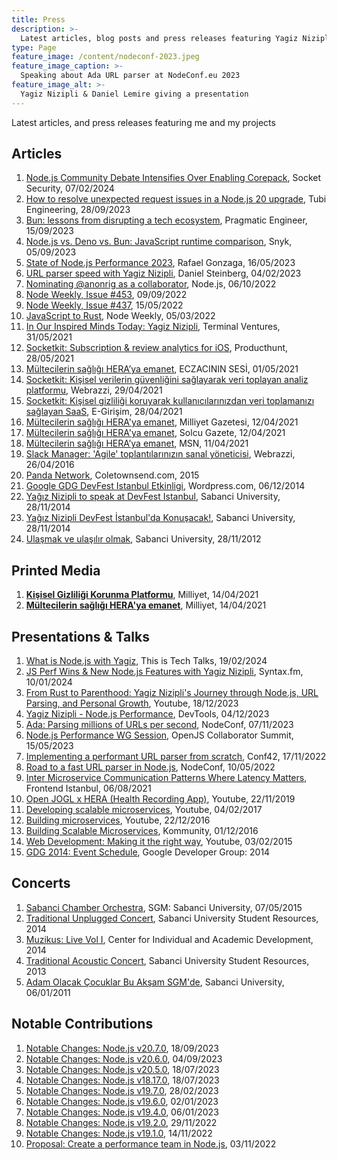```yaml
---
title: Press
description: >-
  Latest articles, blog posts and press releases featuring Yagiz Nizipli and his projects
type: Page
feature_image: /content/nodeconf-2023.jpeg
feature_image_caption: >-
  Speaking about Ada URL parser at NodeConf.eu 2023
feature_image_alt: >-
  Yagiz Nizipli & Daniel Lemire giving a presentation
---
```


Latest articles, and press releases featuring me and my projects

## Articles

1. [Node.js Community Debate Intensifies Over Enabling Corepack][nodejs-community-debate-intensifies], Socket Security, 07/02/2024
2. [How to resolve unexpected request issues in a Node.js 20 upgrade][how-to-resolve-unexpected-request-issues], Tubi Engineering, 28/09/2023
3. [Bun: lessons from disrupting a tech ecosystem][bun-lessons-from-disrupting-tech], Pragmatic Engineer, 15/09/2023
4. [Node.js vs. Deno vs. Bun: JavaScript runtime comparison][nodejs-vs-deno-vs-bun-runtime-comparison], Snyk, 05/09/2023
5. [State of Node.js Performance 2023][state-of-nodejs-performance-2023], Rafael Gonzaga, 16/05/2023
6. [URL parser speed with Yagiz Nizipli][url-parser-speed], Daniel Steinberg, 04/02/2023
7. [Nominating @anonrig as a collaborator][nominating-anonrig-to-nodejs], Node.js, 06/10/2022
8. [Node Weekly, Issue #453][node-weekly-453], 09/09/2022
9. [Node Weekly, Issue #437][node-weekly-437], 15/05/2022
10. [JavaScript to Rust][javascript-to-rust], Node Weekly, 05/03/2022
11. [In Our Inspired Minds Today: Yagiz Nizipli][in-our-inspired-minds], Terminal Ventures, 31/05/2021
12. [Socketkit: Subscription & review analytics for iOS][socketkit-producthunt], Producthunt, 28/05/2021
13. [Mültecilerin sağlığı HERA’ya emanet][eczacinin-sesi], ECZACININ SESİ, 01/05/2021
14. [Socketkit: Kişisel verilerin güvenliğini sağlayarak veri toplayan analiz platformu][socketkit-webrazzi], Webrazzi, 29/04/2021
15. [Socketkit: Kişisel gizliliği koruyarak kullanıcılarınızdan veri toplamanızı sağlayan SaaS][socketkit-egirisim], E-Girişim, 28/04/2021
16. [Mültecilerin sağlığı HERA'ya emanet][hera-milliyet], Milliyet Gazetesi, 12/04/2021
17. [Mültecilerin sağlığı HERA'ya emanet][hera-solcu-gazete], Solcu Gazete, 12/04/2021
18. [Mültecilerin sağlığı HERA’ya emanet][hera-msn], MSN, 11/04/2021
19. [Slack Manager: 'Agile' toplantılarınızın sanal yöneticisi][slack-manager-webrazzi], Webrazzi, 26/04/2016
20. [Panda Network][panda-network], Coletownsend.com, 2015
21. [Google GDG DevFest Istanbul Etkinligi][gdg-wordpress], Wordpress.com, 06/12/2014
22. [Yağız Nizipli to speak at DevFest Istanbul][sabanci-devfest-en], Sabanci University, 28/11/2014
23. [Yağız Nizipli DevFest İstanbul'da Konuşacak!][sabanci-devfest-tr], Sabanci University, 28/11/2014
24. [Ulaşmak ve ulaşılır olmak][sabanci-varmigelen], Sabanci University, 28/11/2012

## Printed Media

1. [**Kişisel Gizliliği Korunma Platformu**][printed-media-socketkit-milliyet], Milliyet, 14/04/2021
2. [**Mültecilerin sağlığı HERA'ya emanet**][printed-media-hera-milliyet], Milliyet, 14/04/2021

## Presentations & Talks

1. [What is Node.js with Yagiz][what-is-nodejs-with-yagiz], This is Tech Talks, 19/02/2024
2. [JS Perf Wins & New Node.js Features with Yagiz Nizipli][talks-js-perf-wins], Syntax.fm, 10/01/2024
3. [From Rust to Parenthood: Yagiz Nizipli's Journey through Node.js, URL Parsing, and Personal Growth][presentation-from-rust-to-parenthood], Youtube, 18/12/2023
4. [Yagiz Nizipli - Node.js Performance][presentation-devtools-nodejs-performance-talk-2023], DevTools, 04/12/2023
5. [Ada: Parsing millions of URLs per second][presentation-ada-parsing-millions-of-urls], NodeConf, 07/11/2023
6. [Node.js Performance WG Session][presentation-nodejs-performance-2023], OpenJS Collaborator Summit, 15/05/2023
7. [Implementing a performant URL parser from scratch][presentation-conf42], Conf42, 17/11/2022
8. [Road to a fast URL parser in Node.js][presentation-nodeconf], NodeConf, 10/05/2022
9. [Inter Microservice Communication Patterns Where Latency Matters][presentation-feistanbul], Frontend Istanbul, 06/08/2021
10. [Open JOGL x HERA (Health Recording App)][presentation-openjogl], Youtube, 22/11/2019
11. [Developing scalable microservices][presentation-developing-scalable], Youtube, 04/02/2017
12. [Building microservices][presentation-building-ms], Youtube, 22/12/2016
13. [Building Scalable Microservices][presentation-kommunity], Kommunity, 01/12/2016
14. [Web Development: Making it the right way][presentation-web-dev], Youtube, 03/02/2015
15. [GDG 2014: Event Schedule][presentation-gdg], Google Developer Group: 2014

## Concerts

1. [Sabanci Chamber Orchestra][concert-sabanci-chamber], SGM: Sabanci University, 07/05/2015
2. [Traditional Unplugged Concert][concert-unplugged], Sabanci University Student Resources, 2014
3. [Muzikus: Live Vol I][concert-muzikus-vol-one], Center for Individual and Academic Development, 2014
4. [Traditional Acoustic Concert][concert-acoustic], Sabanci University Student Resources, 2013
5. [Adam Olacak Çocuklar Bu Akşam SGM'de][concert-sgm], Sabanci University, 06/01/2011

## Notable Contributions

1. [Notable Changes: Node.js v20.7.0][contributions-node-20-7-0], 18/09/2023
2. [Notable Changes: Node.js v20.6.0][contributions-node-20-6-0], 04/09/2023
3. [Notable Changes: Node.js v20.5.0][contributions-node-20-5-0], 18/07/2023
4. [Notable Changes: Node.js v18.17.0][contributions-node-18-17-0], 18/07/2023
5. [Notable Changes: Node.js v19.7.0][contributions-node-19-7-0], 28/02/2023
6. [Notable Changes: Node.js v19.6.0][contributions-notable-changes-19-6-0], 02/01/2023
7. [Notable Changes: Node.js v19.4.0][contributions-notable-changes-19-4-0], 06/01/2023
8. [Notable Changes: Node.js v19.2.0][contributions-notable-changes-19-2-0], 29/11/2022
9. [Notable Changes: Node.js v19.1.0][contributions-notable-changes-19-1-0], 14/11/2022
10. [Proposal: Create a performance team in Node.js][contributions-proposal-create-a-performance-team], 03/11/2022

[nodejs-community-debate-intensifies]: https://socket.dev/blog/node-community-debates-enabling-corepack-unbundling-npm
[how-to-resolve-unexpected-request-issues]: https://code.tubitv.com/how-to-resolve-unexpected-request-issues-in-a-node-js-20-upgrade-31bf411058ba
[bun-lessons-from-disrupting-tech]: https://blog.pragmaticengineer.com/bun-lessons-from-disrupting/
[nodejs-vs-deno-vs-bun-runtime-comparison]: https://snyk.io/blog/javascript-runtime-compare-node-deno-bun/
[state-of-nodejs-performance-2023]: https://blog.rafaelgss.dev/state-of-nodejs-performance-2023
[url-parser-speed]: https://lists.haxx.se/pipermail/daniel/2023-February/000002.html
[nominating-anonrig-to-nodejs]: https://github.com/nodejs/node/issues/44906
[node-weekly-453]: https://nodeweekly.com/issues/453
[node-weekly-437]: https://nodeweekly.com/issues/437
[javascript-to-rust]: https://nodeweekly.com/issues/427
[in-our-inspired-minds]: https://us7.campaign-archive.com/?u=4cdadd41b1ec61abfaaa39a1c&id=6f6873e1c6&ref=yagiz.co
[socketkit-producthunt]: https://www.producthunt.com/posts/subscription-review-analytics-for-ios
[eczacinin-sesi]: https://eczacininsesi.com/haber-detay.php?id=13867&ref=yagiz.co
[socketkit-webrazzi]: https://webrazzi.com/2021/04/29/socketkit-kisisel-verilerin-guvenligini-saglayarak-veri-toplayan-analiz-platformu
[socketkit-egirisim]: https://egirisim.com/2021/04/29/socketkit-kisisel-gizliligi-koruyarak-kullanicilarinizdan-veri-toplamanizi-saglayan-saas/
[hera-milliyet]: https://www.milliyet.com.tr/gundem/multecilerin-sagligi-heraya-emanet-6479369
[hera-solcu-gazete]: https://solcugazete.com/multecilerin-sagligi-heraya-emanet
[hera-msn]: https://www.msn.com/tr-tr/haber/gundem/m%C3%BCltecilerin-sa%C4%9Fl%C4%B1%C4%9F%C4%B1-heraya-emanet/ar-BB1fygBI
[slack-manager-webrazzi]: https://webrazzi.com/2016/04/26/slack-manager-agile-toplantilarinizin-sanal-yoneticisi-yerli-github
[panda-network]: http://coletownsend.com/twnsndco/work/panda-network/
[gdg-wordpress]: https://emrullahsaku.wordpress.com/2014/12/06/google-gdg-deffest-istanbul-etkinligi/
[sabanci-devfest-en]: https://gazetesu.sabanciuniv.edu/en/2014-11/our-student-yagiz-nizipli-speak-devfest-istanbul
[sabanci-devfest-tr]: https://chem.sabanciuniv.edu/tr/announcements-detail/56132
[sabanci-varmigelen]: https://gazetesu.sabanciuniv.edu/2012-11/ulasmak-ve-ulasilir-olmak

[what-is-nodejs-with-yagiz]: https://www.youtube.com/watch?v=c6DRXZk9S9I
[talks-js-perf-wins]: https://syntax.fm/show/716/js-perf-wins-and-new-node-js-features-with-yagiz-nizipli
[presentation-from-rust-to-parenthood]: https://www.youtube.com/watch?v=1ex8dZ7i8_M
[presentation-devtools-nodejs-performance-talk-2023]: https://www.youtube.com/watch?v=waEKI4V70CU
[presentation-ada-parsing-millions-of-urls]: https://www.youtube.com/watch?v=tQ-6OWRDsZg
[presentation-nodejs-performance-2023]: https://www.youtube.com/watch?v=D7gd2pLo_QY
[presentation-conf42]: https://www.conf42.com/JavaScript_2022_Yagiz_Nizipli_performant_url_parser
[presentation-nodeconf]: https://www.youtube.com/watch?v=hT25FOx5kNQ&ref=yagiz.co
[presentation-feistanbul]: https://kommunity.com/frontend-istanbul/events/inter-microservice-communication-patterns-where-latency-matters-1de2dec0
[presentation-openjogl]: https://www.youtube.com/watch?v=4KKbh6xk3EU&ref=yagiz.co
[presentation-developing-scalable]: https://www.youtube.com/watch?v=1XLxHg6XRjw&ref=yagiz.co
[presentation-building-ms]: https://www.youtube.com/watch?v=HIKWzjSwJhI&ref=yagiz.co
[presentation-kommunity]: https://kommunity.com/istanbulcoders/events/236332031
[presentation-web-dev]: https://www.youtube.com/watch?v=0qbEZ8PBNm0&ref=yagiz.co
[presentation-gdg]: http://2014.devfest.istanbul/schedule/

[concert-sabanci-chamber]: https://sgm.sabanciuniv.edu/oda-orkestrasi
[concert-unplugged]: https://clubs.sabanciuniv.edu/en/news_detail/52414
[concert-muzikus-vol-one]: https://ciad.sabanciuniv.edu/dod/en/news_detail/53065
[concert-acoustic]: https://clubs.sabanciuniv.edu/news_detail/52414
[concert-sgm]: https://gazetesu.sabanciuniv.edu/adamolacakcocuklar

[contributions-node-20-7-0]: https://nodejs.org/en/blog/release/v20.7.0
[contributions-node-20-6-0]: https://nodejs.org/en/blog/release/v20.6.0
[contributions-node-20-5-0]: https://nodejs.org/en/blog/release/v20.5.0
[contributions-node-18-17-0]: https://nodejs.org/en/blog/release/v18.17.0
[contributions-node-19-7-0]: https://nodejs.org/en/blog/release/v19.7.0/
[contributions-notable-changes-19-6-0]: https://nodejs.org/en/blog/release/v19.6.0
[contributions-notable-changes-19-4-0]: https://nodejs.org/en/blog/release/v19.4.0
[contributions-notable-changes-19-2-0]: https://nodejs.org/en/blog/release/v19.2.0
[contributions-notable-changes-19-1-0]: https://nodejs.org/en/blog/release/v19.1.0
[contributions-proposal-create-a-performance-team]: https://github.com/nodejs/node/issues/45302

[printed-media-socketkit-milliyet]: https://www.yagiz.co/press/socketkit-milliyet-2021.jpeg
[printed-media-hera-milliyet]: https://www.yagiz.co/press/hera-milliyet-2021.jpeg
